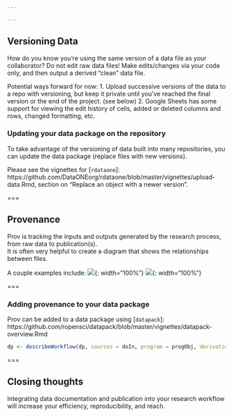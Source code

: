 ```yaml
---

---
```


## Versioning Data

How do you know you're using the same version of a data file as your collaborator?
Do not edit raw data files!    Make edits/changes via your code only, and then output a derived "clean" data file. 

Potential ways forward for now: 
1. Upload successive versions of the data to a repo with versioning, but keep it private until you've reached the final version or the end of the project.  (see below)
2. Google Sheets has some support for viewing the edit history of cells, added or deleted columns and rows, changed formatting, etc.  


### Updating your data package on the repository

To take advantage of the versioning of data built into many repositories, you can update the data package (replace files with new versions).  

Please see the vignettes for [`rdataone`]: https://github.com/DataONEorg/rdataone/blob/master/vignettes/upload-data.Rmd, section on "Replace an object with a newer version".  

===

## Provenance

Prov is tracking the inputs and outputs generated by the research process, from raw data to publication(s).  
It is often very helpful to create a diagram that shows the relationships between files.  

A couple examples include: 
![]({{ site.baseurl }}/images/simple_grv.PNG){: width="100%"} 
![]({{ site.baseurl }}/images/gfish_grv.PNG){: width="100%"} 

===

### Adding provenance to your data package

Prov can be added to a data package using [`datapack`]: https://github.com/ropensci/datapack/blob/master/vignettes/datapack-overview.Rmd

```r
dp <- describeWorkflow(dp, sources = doIn, program = progObj, derivations = doOut)
```

===

## Closing thoughts

Integrating data documentation and publication into your research workflow will increase your efficiency, reproducibility, and reach.  










